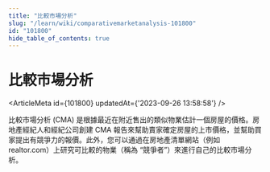 ```yaml
---
title: "比較市場分析"
slug: "/learn/wiki/comparativemarketanalysis-101800"
id: "101800"
hide_table_of_contents: true
---
```



# 比較市場分析

<ArticleMeta id={101800} updatedAt={'2023-09-26 13:58:58'} />
<div className='border-solid border-b border-t-0 my-4 border-[var(--ifm-color-gray-300)]' />

比較市場分析 (CMA) 是根據最近在附近售出的類似物業估計一個房屋的價格。房地產經紀人和經紀公司創建 CMA 報告來幫助賣家確定房屋的上市價格，並幫助買家提出有競爭力的報價。此外，您可以通過在房地產清單網站（例如 realtor.com）上研究可比較的物業（稱為 “競爭者”）來進行自己的比較市場分析。
